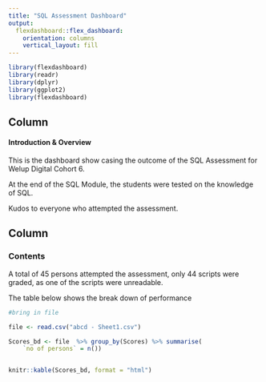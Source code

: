 ---
title: "SQL Assessment Dashboard"
output: 
  flexdashboard::flex_dashboard:
    orientation: columns
    vertical_layout: fill
---

```{r setup, include=FALSE}
library(flexdashboard)
library(readr)
library(dplyr)
library(ggplot2)
library(flexdashboard)
```

Column {data-width=650}
-----------------------------------------------------------------------

####  Introduction & Overview 


This is the dashboard show casing the outcome of the SQL Assessment for Welup Digital Cohort 6.

At the end of the SQL Module, the students were tested on the knowledge of SQL. 

Kudos to everyone who attempted the assessment.


Column {data-width=350}
-----------------------------------------------------------------------

### Contents

A total of 45 persons attempted the assessment, only 44 scripts were graded, as one of the scripts were unreadable. 

The table below shows the break down of performance

```{r load file}

#bring in file 

file <- read.csv("abcd - Sheet1.csv")
```


```{r scores break down}

Scores_bd <- file  %>% group_by(Scores) %>% summarise(
    `no of persons` = n())


knitr::kable(Scores_bd, format = "html")

```



